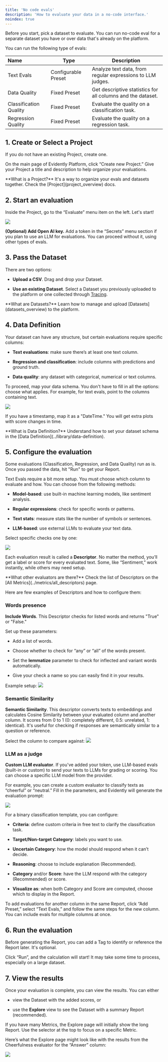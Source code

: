 ```yaml
---
title: 'No code evals'
description: 'How to evaluate your data in a no-code interface.'
noindex: true
---
```


Before you start, pick a dataset to evaluate. You can run no-code eval for a separate dataset you have or over data that's already on the platform.

You can run the following type of evals:

| Name                   | Type                | Description                                                 |
| :--------------------- | ------------------- | ----------------------------------------------------------- |
| Text Evals             | Configurable Preset | Analyze text data, from regular expressions to LLM judges.  |
| Data Quality           | Fixed Preset        | Get descriptive statistics for all columns and the dataset. |
| Classification Quality | Fixed Preset        | Evaluate the quality on a classification task.              |
| Regression Quality     | Fixed Preset        | Evaluate the quality on a regression task.                  |

## 1. Create or Select a Project

If you do not have an existing Project, create one.

On the main page of Evidently Platform, click “Create new Project.” Give your Project a title and description to help organize your evaluations.

<Note>
  **What is a Project?** It's a way to organize your evals and datasets together. Check the [Project](project_overview) docs.
</Note>

## 2. Start an evaluation

Inside the Project, go to the “Evaluate” menu item on the left. Let's start!

![](/images/nocode_start_eval-min.png)

**(Optional) Add Open AI key.** Add a token in the “Secrets” menu section if you plan to use an LLM for evaluations. You can proceed without it, using other types of evals.

## 3. Pass the Dataset

There are two options:

* **Upload a CSV**. Drag and drop your Dataset.

* **Use an existing Dataset**. Select a Dataset you previously uploaded to the platform or one collected through [Tracing](tracing_overview).

<Note>
  **What are Datasets?** Learn how to manage and upload [Datasets](datasets_overview) to the platform.
</Note>

## 4. Data Definition

Your dataset can have any structure, but certain evaluations require specific columns:

* **Text evaluations**: make sure there’s at least one text column.

* **Regression and classification**: include columns with predictions and ground truth.

* **Data quality**: any dataset with categorical, numerical or text columns.

To proceed, map your data schema. You don't have to fill in all the options: choose what applies. For example, for text evals, point to the columns containing text.

![](/images/nocode_column_mapping-min.png)

If you have a timestamp, map it as a "DateTime." You will get extra plots with score changes in time.

<Note>
  **What is Data Definition?** Understand how to set your dataset schema in the [Data Definition](../library/data-definition).
</Note>

## 5. Configure the evaluation

Some evaluations (Classification, Regression, and Data Quality) run as is. Once you passed the data, hit "Run" to get your Report.

Text Evals require a bit more setup. You must choose which column to evaluate and how. You can choose from the following methods:

* **Model-based**: use built-in machine learning models, like sentiment analysis.

* **Regular expressions**: check for specific words or patterns.

* **Text stats**: measure stats like the number of symbols or sentences.

* **LLM-based**: use external LLMs to evaluate your text data.

Select specific checks one by one:

![](/images/nocode_choose_evals-min.png)

Each evaluation result is called a **Descriptor**. No matter the method, you’ll get a label or score for every evaluated text. Some, like “Sentiment,” work instantly, while others may need setup.

<Note>
  **What other evaluators are there?** Check the list of Descriptors on the [All Metrics](../metrics/all_descriptors) page.
</Note>

Here are few examples of Descriptors and how to configure them:

### Words presence

**Include Words**. This Descriptor checks for listed words and returns "True" or "False."

Set up these parameters:

* Add a list of words.

* Choose whether to check for “any” or “all” of the words present.

* Set the **lemmatize** parameter to check for inflected and variant words automatically.

* Give your check a name so you can easily find it in your results.

Example setup:
![](/images/nocode_includes_words-min.png)

### Semantic Similarity

**Semantic Similarity**. This descriptor converts texts to embeddings and calculates Cosine Similarity between your evaluated column and another column. It scores from 0 to 1 (0: completely different, 0.5: unrelated, 1: identical). It's useful for checking if responses are semantically similar to a question or reference.

Select the column to compare against: ![](/images/nocode_semantic_similarity-min.png)

### LLM as a judge

**Custom LLM evaluator**. If you've added your token, use LLM-based evals (built-in or custom) to send your texts to LLMs for grading or scoring. You can choose a specific LLM model from the provider.

For example, you can create a custom evaluator to classify texts as “cheerful” or “neutral.” Fill in the parameters, and Evidently will generate the evaluation prompt:

![](/images/nocode_llm_judge-min.png)

For a binary classification template, you can configure:

* **Criteria**: define custom criteria in free text to clarify the classification task.

* **Target/Non-target Category**: labels you want to use.

* **Uncertain Category**: how the model should respond when it can’t decide.

* **Reasoning**: choose to include explanation (Recommended).

* **Category** and/or **Score**: have the LLM respond with the category (Recommended) or score.

* **Visualize as**: when both Category and Score are computed, choose which to display in the Report.

To add evaluations for another column in the same Report, click “Add Preset,” select “Text Evals,” and follow the same steps for the new column. You can include evals for multiple columns at once.

## 6. Run the evaluation

Before generating the Report, you can add a Tag to identify or reference the Report later. It's optional.

Click “Run”, and the calculation will start! It may take some time to process, especially on a large dataset.

## 7. View the results

Once your evaluation is complete, you can view the results. You can either

* view the Dataset with the added scores, or

* use the **Explore** view to see the Dataset with a summary Report (recommended).

If you have many Metrics, the Explore page will initially show the long Report. Use the selector at the top to focus on a specific Metric.

Here’s what the Explore page might look like with the results from the Cheerfulness evaluator for the “Answer” column:

![](/images/nocode_judge_result-min.png)